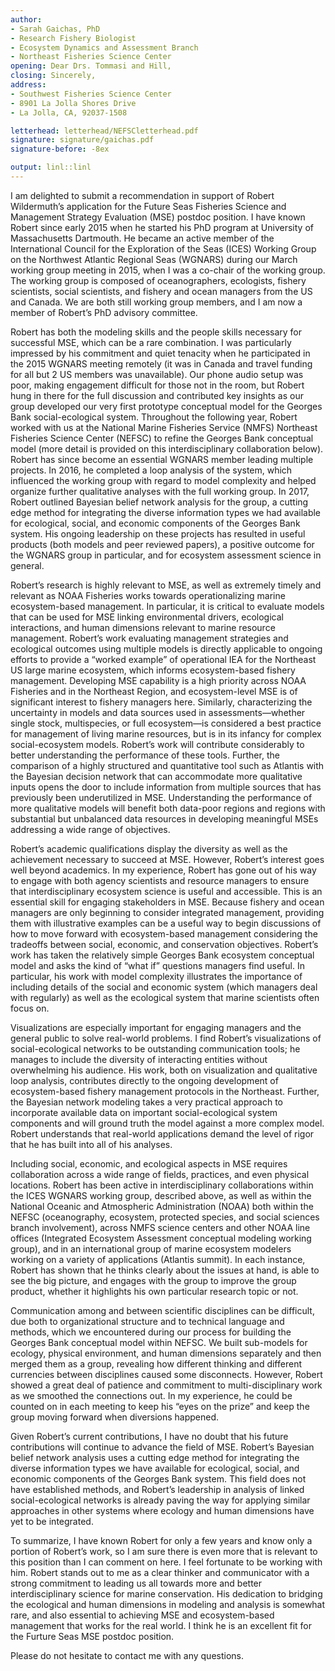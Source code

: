 ```yaml
---
author:
- Sarah Gaichas, PhD
- Research Fishery Biologist
- Ecosystem Dynamics and Assessment Branch
- Northeast Fisheries Science Center
opening: Dear Drs. Tommasi and Hill,
closing: Sincerely,
address:
- Southwest Fisheries Science Center
- 8901 La Jolla Shores Drive
- La Jolla, CA, 92037-1508

letterhead: letterhead/NEFSCletterhead.pdf
signature: signature/gaichas.pdf
signature-before: -8ex

output: linl::linl
---
```


I am delighted to submit a recommendation in support of Robert Wildermuth’s application for the Future Seas Fisheries Science and Management Strategy Evaluation (MSE) postdoc position. I have known Robert since early 2015 when he started his PhD program at University of Massachusetts Dartmouth. He became an active member of the International Council for the Exploration of the Seas (ICES) Working Group on the Northwest Atlantic Regional Seas (WGNARS) during our March working group meeting in 2015, when I was a co-chair of the working group. The working group is composed of oceanographers, ecologists, fishery scientists, social scientists, and fishery and ocean managers from the US and Canada. We are both still working group members, and I am now a member of Robert’s PhD advisory committee. 

Robert has both the modeling skills and the people skills necessary for successful MSE, which can be a rare combination. I was particularly impressed by his commitment and quiet tenacity when he participated in the 2015 WGNARS meeting remotely (it was in Canada and travel funding for all but 2 US members was unavailable). Our phone audio setup was poor, making engagement difficult for those not in the room, but Robert hung in there for the full discussion and contributed key insights as our group developed our very first prototype conceptual model for the Georges Bank social-ecological system. Throughout the following year, Robert worked with us at the National Marine Fisheries Service (NMFS) Northeast Fisheries Science Center (NEFSC) to refine the Georges Bank conceptual model (more detail is provided on this interdisciplinary collaboration below). Robert has since become an essential WGNARS member leading multiple projects. In 2016, he completed a loop analysis of the system, which influenced the working group with regard to model complexity and helped organize further qualitative analyses with the full working group. In 2017, Robert outlined Bayesian belief network analysis for the group, a cutting edge method for integrating the diverse information types we had available for ecological, social, and economic components of the Georges Bank system.  His ongoing leadership on these projects has resulted in useful products (both models and peer reviewed papers), a positive outcome for the WGNARS group in particular, and for ecosystem assessment science in general. 

Robert’s research is highly relevant to MSE, as well as extremely timely and relevant as NOAA Fisheries works towards operationalizing marine ecosystem-based management.  In particular, it is critical to evaluate models that can be used for MSE linking environmental drivers, ecological interactions, and human dimensions relevant to marine resource management. Robert’s work evaluating management strategies and ecological outcomes using multiple models is directly applicable to ongoing efforts to provide a “worked example” of operational IEA for the Northeast US large marine ecosystem, which informs ecosystem-based fishery management.  Developing MSE capability is a high priority across NOAA Fisheries and in the Northeast Region, and ecosystem-level MSE is of significant interest to fishery managers here. Similarly, characterizing the uncertainty in models and data sources used in assessments—whether single stock, multispecies, or full ecosystem—is considered a best practice for management of living marine resources, but is in its infancy for complex social-ecosystem models. Robert’s work will contribute considerably to better understanding the performance of these tools. Further, the comparison of a highly structured and quantitative tool such as Atlantis with the Bayesian decision network that can accommodate more qualitative inputs opens the door to include information from multiple sources that has previously been underutilized in MSE. Understanding the performance of more qualitative models will benefit both data-poor regions and regions with substantial but unbalanced data resources in developing meaningful MSEs addressing a wide range of objectives. 
 
Robert’s academic qualifications display the diversity as well as the achievement necessary to succeed at MSE. However, Robert’s interest goes well beyond academics. In my experience, Robert has gone out of his way to engage with both agency scientists and resource managers to ensure that interdisciplinary ecosystem science is useful and accessible. This is an essential skill for engaging stakeholders in MSE. Because fishery and ocean managers are only beginning to consider integrated management, providing them with illustrative examples can be a useful way to begin discussions of how to move forward with ecosystem-based management considering the tradeoffs between social, economic, and conservation objectives. Robert’s work has taken the relatively simple Georges Bank ecosystem conceptual model and asks the kind of “what if” questions managers find useful. In particular, his work with model complexity illustrates the importance of including details of the social and economic system (which managers deal with regularly) as well as the ecological system that marine  scientists often focus on. 

Visualizations are especially important for engaging managers and the general public to solve real-world problems. I find Robert’s visualizations of social-ecological networks to be outstanding communication tools; he manages to include the diversity of interacting entities without overwhelming his audience. His work, both on visualization and qualitative loop analysis, contributes directly to the ongoing development of ecosystem-based fishery management protocols in the Northeast. Further, the Bayesian network modeling takes a very practical approach to incorporate available data on important social-ecological system components and will ground truth the model against a more complex model. Robert understands that real-world applications demand the level of rigor that he has built into all of his analyses. 

Including social, economic, and ecological aspects in MSE requires collaboration across a wide range of fields, practices, and even physical locations. Robert has been active in interdisciplinary collaborations within the ICES WGNARS working group, described above, as well as within the National Oceanic and Atmospheric Administration (NOAA) both within the NEFSC (oceanography, ecosystem, protected species, and social sciences branch involvement), across NMFS science centers and other NOAA line offices (Integrated Ecosystem Assessment conceptual modeling working group), and in an international group of marine ecosystem modelers working on a variety of applications (Atlantis summit). In each instance, Robert has shown that he thinks clearly about the issues at hand, is able to see the big picture, and engages with the group to improve the group product, whether it highlights his own particular research topic or not. 

Communication among and between scientific disciplines can be difficult, due both to organizational structure and to technical language and methods, which we encountered during our process for building the Georges Bank conceptual model within NEFSC.  We built sub-models for ecology, physical environment, and human dimensions separately and then merged them as a group, revealing how different thinking and different currencies between disciplines caused some disconnects. However, Robert showed a great deal of patience and commitment to multi-disciplinary work as we smoothed the connections out. In my experience, he could be counted on in each meeting to keep his “eyes on the prize” and keep the group moving forward when diversions happened. 

Given Robert’s current contributions, I have no doubt that his future contributions will continue to advance the field of MSE. Robert’s Bayesian belief network analysis uses a cutting edge method for integrating the diverse information types we have available for ecological, social, and economic components of the Georges Bank system. This field does not have established methods, and Robert’s leadership in analysis of linked social-ecological networks is already paving the way for applying similar approaches in other systems where ecology and human dimensions have yet to be integrated.

To summarize, I have known Robert for only a few years and know only a portion of Robert’s work, so I am sure there is even more that is relevant to this position than I can comment on here. I feel fortunate to be working with him. Robert stands out to me as a clear thinker and communicator with a strong commitment to leading us all towards more and better interdisciplinary science for marine conservation. His dedication to bridging the ecological and human dimensions in modeling and analysis is somewhat rare, and also essential to achieving MSE and ecosystem-based management that works for the real world. I think he is an excellent fit for the Furture Seas MSE postdoc position.

Please do not hesitate to contact me with any questions.

